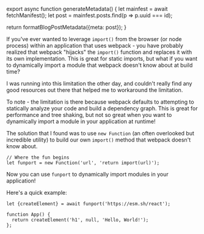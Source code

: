 

export async function generateMetadata() {
  let mainfest = await fetchManifest();
  let post = mainfest.posts.find(p => p.uuid === id);

  return formatBlogPostMetadata({meta: post});
}

<BlogPage id={id}>

If you've ever wanted to leverage `import()` from the browser (or node process) within an application that uses webpack - you have probably realized that webpack "hijacks" the `import()` function and replaces it with its own implementation. This is great for static imports, but what if you want to dynamically import a module that webpack doesn't know about at build time?

I was running into this limitation the other day, and couldn't really find any good resources out there that helped me to workaround the limitation.

To note - the limitation is there because webpack defaults to attempting to statically analyze your code and build a dependency graph. This is great for performance and tree shaking, but not so great when you want to dynamically import a module in your application at runtime!

The solution that I found was to use `new Function` (an often overlooked but incredible utility) to build our own `import()` method that webpack doesn't know about.

```tsx
// Where the fun begins
let funport = new Function('url', 'return import(url)');
```

Now you can use `funport` to dynamically import modules in your application!

Here's a quick example:

```tsx
let {createElement} = await funport('https://esm.sh/react');

function App() {
  return createElement('h1', null, 'Hello, World!');
};
```
</BlogPage>
